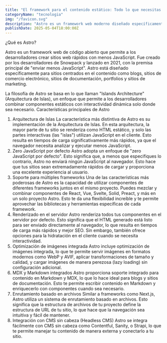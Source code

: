 ```yaml
---
title: "El framework para el contenido estático: Todo lo que necesitas saber sobre Astro"
categoryName: "tecnologia"
img: "/favicon.svg"
description: "Astro es un framework web moderno diseñado específicamente para crear sitios web rápidos y enfocados en el contenido. Desde su lanzamiento inicial, ha ganado una popularidad significativa entre desarrolladores que buscan una solución eficiente para crear sitios estáticos o con poca interactividad. En este artículo, exploraremos en profundidad qué es Astro, sus características principales, cómo funciona, casos de uso y mucho más."
publishDate: 2025-05-04T18:00:00Z
---
```

¿Qué es Astro?

Astro es un framework web de código abierto que permite a los desarrolladores crear sitios web rápidos con menos JavaScript. Fue creado por los desarrolladores de Snowpack y lanzado en 2021, con la premisa principal de "enviar menos JavaScript". Astro está diseñado específicamente para sitios centrados en el contenido como blogs, sitios de comercio electrónico, sitios de documentación, portfolios y sitios de marketing.

La filosofía de Astro se basa en lo que llaman "Islands Architecture" (Arquitectura de Islas), un enfoque que permite a los desarrolladores combinar componentes estáticos con interactividad dinámica solo donde sea necesario.
Características principales de Astro

1. Arquitectura de Islas
La característica más distintiva de Astro es su implementación de la Arquitectura de Islas. En esta arquitectura, la mayor parte de tu sitio se renderiza como HTML estático, y solo las partes interactivas (las "islas") utilizan JavaScript en el cliente. Esto resulta en tiempos de carga significativamente más rápidos, ya que el navegador necesita analizar y ejecutar menos JavaScript.
2. Zero JavaScript por defecto
Astro adopta un enfoque de "zero JavaScript por defecto". Esto significa que, a menos que especifiques lo contrario, Astro no enviará ningún JavaScript al navegador. Esto hace que tus sitios sean extremadamente rápidos de cargar y proporciona una excelente experiencia al usuario.
3. Soporte para múltiples frameworks
Una de las características más poderosas de Astro es la capacidad de utilizar componentes de diferentes frameworks juntos en el mismo proyecto. Puedes mezclar y combinar componentes de React, Vue, Svelte, Solid, Preact, y más en un solo proyecto Astro. Esto te da una flexibilidad increíble y te permite aprovechar las bibliotecas y herramientas específicas de cada framework.
4. Renderizado en el servidor
Astro renderiza todos tus componentes en el servidor por defecto. Esto significa que el HTML generado está listo para ser enviado directamente al navegador, lo que resulta en tiempos de carga más rápidos y mejor SEO. Sin embargo, también ofrece opciones para la hidratación en el cliente cuando se necesita interactividad.
5. Optimización de imágenes integrada
Astro incluye optimización de imágenes integrada, lo que te permite servir imágenes en formatos modernos como WebP y AVIF, aplicar transformaciones de tamaño y calidad, y cargar imágenes de manera perezosa (lazy loading) sin configuración adicional.
6. MDX y Markdown integrados
Astro proporciona soporte integrado para contenido en Markdown y MDX, lo que lo hace ideal para blogs y sitios de documentación. Esto te permite escribir contenido en Markdown y enriquecerlo con componentes cuando sea necesario.
7. Enrutamiento basado en archivos
Similar a frameworks como Next.js, Astro utiliza un sistema de enrutamiento basado en archivos. Esto significa que la estructura de archivos de tu proyecto define la estructura de URL de tu sitio, lo que hace que la navegación sea intuitiva y fácil de mantener.
8. Integración con CMS sin cabeza (Headless CMS)
Astro se integra fácilmente con CMS sin cabeza como Contentful, Sanity, o Strapi, lo que te permite manejar tu contenido de manera externa y conectarlo a tu sitio.
